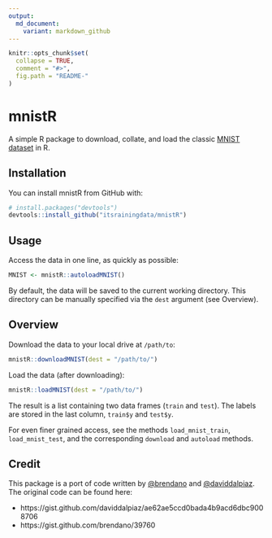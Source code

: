```yaml
---
output:
  md_document:
    variant: markdown_github
---
```


<!-- README.md is generated from README.Rmd. Please edit that file -->

```r
knitr::opts_chunk$set(
  collapse = TRUE,
  comment = "#>",
  fig.path = "README-"
)
```

# mnistR

A simple R package to download, collate, and load the classic [MNIST dataset](http://yann.lecun.com/exdb/mnist/) 
in R. 

## Installation

You can install mnistR from GitHub with:

```r
# install.packages("devtools")
devtools::install_github("itsrainingdata/mnistR")
```

## Usage

Access the data in one line, as quickly as possible:
```r
MNIST <- mnistR::autoloadMNIST()
```

By default, the data will be saved to the current working directory. This directory can be manually specified via the `dest` argument (see Overview).

## Overview

Download the data to your local drive at `/path/to`:

```r
mnistR::downloadMNIST(dest = "/path/to/")
```

Load the data (after downloading):

```r
mnistR::loadMNIST(dest = "/path/to/")
```

The result is a list containing two data frames (`train` and `test`). The labels are stored in the last column, `train$y` and `test$y`.

For even finer grained access, see the methods `load_mnist_train`, `load_mnist_test`, and the corresponding `download` and `autoload` methods.

## Credit

This package is a port of code written by [\@brendano](https://www.github.com/brendano) and [\@daviddalpiaz](https://www.github.com/daviddalpiaz). The original code can be found here:

* https://gist.github.com/daviddalpiaz/ae62ae5ccd0bada4b9acd6dbc9008706
* https://gist.github.com/brendano/39760

